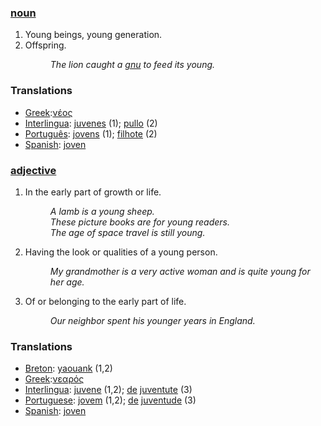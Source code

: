 === [[noun]] ===
#Young beings, young generation.
#Offspring.
#:''The lion caught a [[gnu]] to feed its young.'' 

=== Translations ===
*[[Greek]]:[[νέος]]
*[[Interlingua]]: [[juvene]]s (1); [[pullo]] (2)
*[[Português]]: [[jovem|jovens]] (1); [[filhote]] (2)
*[[Spanish]]: [[joven]]

=== [[adjective]] ===
#In the early part of growth or life. 
#:''A lamb is a young sheep.'' 
#:''These picture books are for young readers.'' 
#:''The age of space travel is still young.'' 
#Having the look or qualities of a young person. 
#:''My grandmother is a very active woman and is quite young for her age.'' 
#Of or belonging to the early part of life. 
#:''Our neighbor spent his younger years in England.'' 

=== Translations ===
*[[Breton]]: [[yaouank]] (1,2)
*[[Greek]]:[[νεαρός]]
*[[Interlingua]]: [[juvene]] (1,2); [[de]] [[juventute]] (3)
*[[Portuguese]]: [[jovem]] (1,2); [[de]] [[juventude]] (3)
*[[Spanish]]: [[joven]]